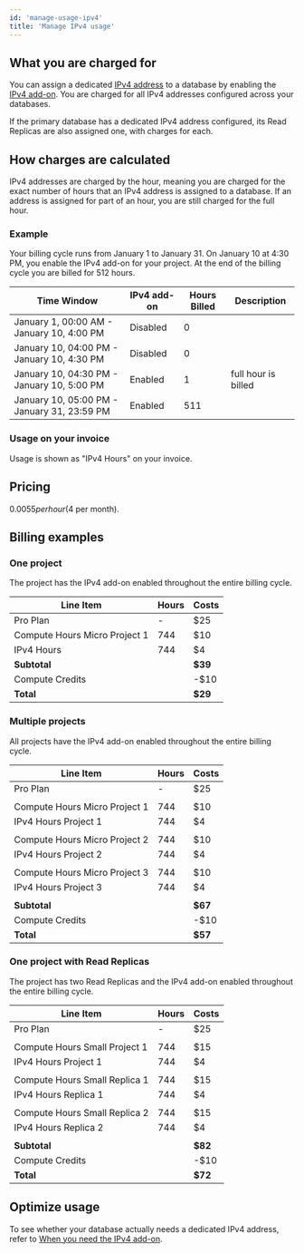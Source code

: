 ```yaml
---
id: 'manage-usage-ipv4'
title: 'Manage IPv4 usage'
---
```


## What you are charged for

You can assign a dedicated [IPv4 address](/docs/guides/platform/ipv4-address) to a database by enabling the [IPv4 add-on](https://supabase.com/dashboard/project/_/settings/addons?panel=ipv4). You are charged for all IPv4 addresses configured across your databases.

<Admonition type="note">

If the primary database has a dedicated IPv4 address configured, its Read Replicas are also assigned one, with charges for each.

</Admonition>

## How charges are calculated

IPv4 addresses are charged by the hour, meaning you are charged for the exact number of hours that an IPv4 address is assigned to a database. If an address is assigned for part of an hour, you are still charged for the full hour.

### Example

Your billing cycle runs from January 1 to January 31. On January 10 at 4:30 PM, you enable the IPv4 add-on for your project. At the end of the billing cycle you are billed for 512 hours.

| Time Window                                 | IPv4 add-on | Hours Billed | Description         |
| ------------------------------------------- | ----------- | ------------ | ------------------- |
| January 1, 00:00 AM - January 10, 4:00 PM   | Disabled    | 0            |                     |
| January 10, 04:00 PM - January 10, 4:30 PM  | Disabled    | 0            |                     |
| January 10, 04:30 PM - January 10, 5:00 PM  | Enabled     | 1            | full hour is billed |
| January 10, 05:00 PM - January 31, 23:59 PM | Enabled     | 511          |                     |

### Usage on your invoice

Usage is shown as "IPv4 Hours" on your invoice.

## Pricing

$0.0055 per hour ($4 per month).

## Billing examples

### One project

The project has the IPv4 add-on enabled throughout the entire billing cycle.

| Line Item                     | Hours | Costs   |
| ----------------------------- | ----- | ------- |
| Pro Plan                      | -     | $25     |
| Compute Hours Micro Project 1 | 744   | $10     |
| IPv4 Hours                    | 744   | $4      |
| **Subtotal**                  |       | **$39** |
| Compute Credits               |       | -$10    |
| **Total**                     |       | **$29** |

### Multiple projects

All projects have the IPv4 add-on enabled throughout the entire billing cycle.

| Line Item                     | Hours | Costs   |
| ----------------------------- | ----- | ------- |
| Pro Plan                      | -     | $25     |
|                               |       |         |
| Compute Hours Micro Project 1 | 744   | $10     |
| IPv4 Hours Project 1          | 744   | $4      |
|                               |       |         |
| Compute Hours Micro Project 2 | 744   | $10     |
| IPv4 Hours Project 2          | 744   | $4      |
|                               |       |         |
| Compute Hours Micro Project 3 | 744   | $10     |
| IPv4 Hours Project 3          | 744   | $4      |
|                               |       |         |
| **Subtotal**                  |       | **$67** |
| Compute Credits               |       | -$10    |
| **Total**                     |       | **$57** |

### One project with Read Replicas

The project has two Read Replicas and the IPv4 add-on enabled throughout the entire billing cycle.

| Line Item                     | Hours | Costs   |
| ----------------------------- | ----- | ------- |
| Pro Plan                      | -     | $25     |
|                               |       |         |
| Compute Hours Small Project 1 | 744   | $15     |
| IPv4 Hours Project 1          | 744   | $4      |
|                               |       |         |
| Compute Hours Small Replica 1 | 744   | $15     |
| IPv4 Hours Replica 1          | 744   | $4      |
|                               |       |         |
| Compute Hours Small Replica 2 | 744   | $15     |
| IPv4 Hours Replica 2          | 744   | $4      |
|                               |       |         |
| **Subtotal**                  |       | **$82** |
| Compute Credits               |       | -$10    |
| **Total**                     |       | **$72** |

## Optimize usage

To see whether your database actually needs a dedicated IPv4 address, refer to [When you need the IPv4 add-on](/docs/guides/platform/ipv4-address#when-you-need-the-ipv4-add-on).

